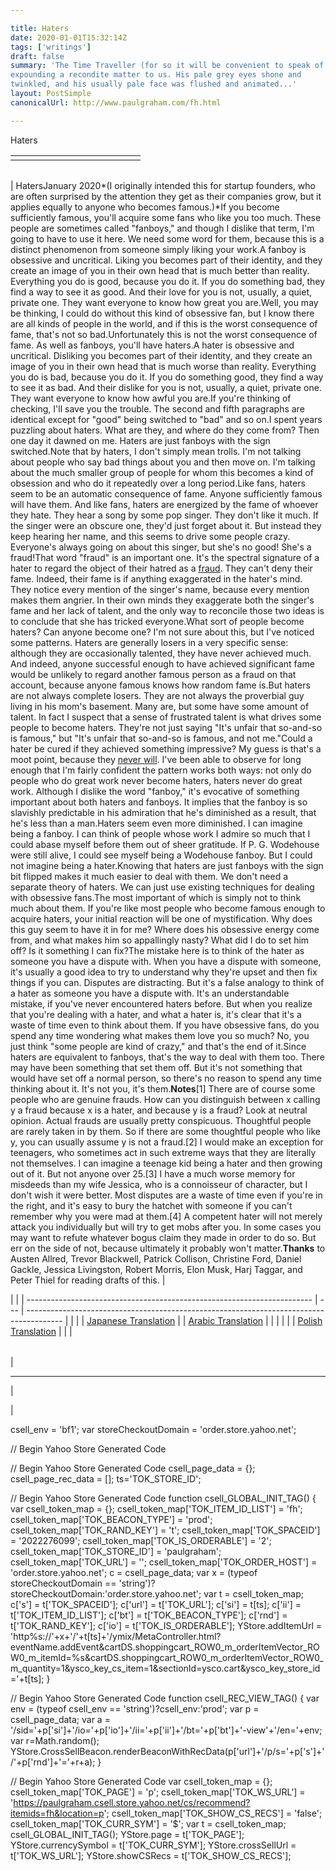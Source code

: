 ```yaml
---

title: Haters
date: 2020-01-01T15:32:14Z
tags: ['writings']
draft: false
summary: 'The Time Traveller (for so it will be convenient to speak of him) was
expounding a recondite matter to us. His pale grey eyes shone and
twinkled, and his usually pale face was flushed and animated...'
layout: PostSimple
canonicalUrl: http://www.paulgraham.com/fh.html

---
```


 <!-- 
 (new Image).src="https://store.yahoo.net/cgi-bin/refsd?e=http://www.paulgraham.com/fh.html&h=www.paulgraham.com&v=1.0&dr=" + escape(document.referrer); 
 -->

Haters

|     |     |     |     |     |     |     |     |     |     |     |     |     |
| --- | --- | --- | --- | --- | --- | --- | --- | --- | --- | --- | --- | --- |
|     |     |

|     |
| --- |

| HatersJanuary 2020*(I originally intended this for startup founders, who are often
surprised by the attention they get as their companies grow, but
it applies equally to anyone who becomes famous.)*If you become sufficiently famous, you'll acquire some fans who
like you too much. These people are sometimes called "fanboys," and
though I dislike that term, I'm going to have to use it here. We
need some word for them, because this is a distinct phenomenon from
someone simply liking your work.A fanboy is obsessive and uncritical. Liking you becomes part of
their identity, and they create an image of you in their own head
that is much better than reality. Everything you do is good, because
you do it. If you do something bad, they find a way to see it as
good. And their love for you is not, usually, a quiet, private one.
They want everyone to know how great you are.Well, you may be thinking, I could do without this kind of obsessive
fan, but I know there are all kinds of people in the world, and if
this is the worst consequence of fame, that's not so bad.Unfortunately this is not the worst consequence of fame. As well
as fanboys, you'll have haters.A hater is obsessive and uncritical. Disliking you becomes part of
their identity, and they create an image of you in their own head
that is much worse than reality. Everything you do is bad, because
you do it. If you do something good, they find a way to see it as
bad. And their dislike for you is not, usually, a quiet, private
one. They want everyone to know how awful you are.If you're thinking of checking, I'll save you the trouble. The
second and fifth paragraphs are identical except for "good" being
switched to "bad" and so on.I spent years puzzling about haters. What are they, and where do
they come from? Then one day it dawned on me. Haters are just fanboys
with the sign switched.Note that by haters, I don't simply mean trolls. I'm not talking about
people who say bad things about you and then move on. I'm talking
about the much smaller group of people for whom this becomes a
kind of obsession and who do it repeatedly over a long period.Like fans, haters seem to be an automatic consequence of fame.
Anyone sufficiently famous will have them. And like fans, haters
are energized by the fame of whoever they hate. They hear a song
by some pop singer. They don't like it much. If the singer were an
obscure one, they'd just forget about it. But instead they keep
hearing her name, and this seems to drive some people crazy.
Everyone's always going on about this singer, but she's no good!
She's a fraud!That word "fraud" is an important one. It's the spectral signature
of a hater to regard the object of their hatred as a
[fraud](https://twitter.com/search?q=Musk%20fraud&src=typed_query&f=live). They
can't deny their fame. Indeed, their fame is if anything exaggerated
in the hater's mind. They notice every mention of the singer's name,
because every mention makes them angrier. In their own minds they
exaggerate both the singer's fame and her lack of talent, and the
only way to reconcile those two ideas is to conclude that she has
tricked everyone.What sort of people become haters? Can anyone become one? I'm not
sure about this, but I've noticed some patterns. Haters are generally
losers in a very specific sense: although they are occasionally
talented, they have never achieved much. And indeed, anyone
successful enough to have achieved significant fame would be unlikely
to regard another famous person as a fraud on that account, because
anyone famous knows how random fame is.But haters are not always complete losers. They are not always the
proverbial guy living in his mom's basement. Many are, but some
have some amount of talent. In fact I suspect that a sense of
frustrated talent is what drives some people to become haters.
They're not just saying "It's unfair that so-and-so is famous," but
"It's unfair that so-and-so is famous, and not me."Could a hater be cured if they achieved something impressive? My
guess is that's a moot point, because they
[never will](mean.html). I've been
able to observe for long enough that I'm fairly confident the pattern
works both ways: not only do people who do great work never become
haters, haters never do great work. Although I dislike the word
"fanboy," it's evocative of something important about both haters
and fanboys. It implies that the fanboy is so slavishly predictable in his admiration
that he's diminished as a result, that he's less than a man.Haters seem even more diminished. I can imagine being a fanboy.
I can think of people whose work I admire so much that I could abase
myself before them out of sheer gratitude. If P. G. Wodehouse were
still alive, I could see myself being a Wodehouse fanboy. But I
could not imagine being a hater.Knowing that haters are just fanboys with the sign bit flipped makes
it much easier to deal with them. We don't need a separate theory
of haters. We can just use existing techniques for dealing with
obsessive fans.The most important of which is simply not to think much about them.
If you're like most people who become famous enough to acquire
haters, your initial reaction will be one of mystification. Why
does this guy seem to have it in for me? Where does his obsessive
energy come from, and what makes him so appallingly nasty? What did
I do to set him off? Is it something I can fix?The mistake here is to think of the hater as someone you have a
dispute with. When you have a dispute with someone, it's usually a
good idea to try to understand why they're upset and then fix things
if you can. Disputes are distracting. But it's a false analogy to
think of a hater as someone you have a dispute with. It's an
understandable mistake, if you've never encountered haters before.
But when you realize that you're dealing with a hater, and what a
hater is, it's clear that it's a waste of time even to think about
them. If you have obsessive fans, do you spend any time wondering
what makes them love you so much? No, you just think "some
people are kind of crazy," and that's the end of it.Since haters are equivalent to fanboys, that's the way to deal with
them too. There may have been something that set them off. But it's
not something that would have set off a normal person, so there's
no reason to spend any time thinking about it. It's not you, it's
them.**Notes**[1] There are of course some people who are genuine frauds. How can
you distinguish between x calling y a fraud because x is a hater,
and because y is a fraud? Look at neutral opinion. Actual frauds
are usually pretty conspicuous. Thoughtful people are rarely taken
in by them. So if there are some thoughtful people who like y, you
can usually assume y is not a fraud.[2] I would make an exception for teenagers, who sometimes act in
such extreme ways that they are literally not themselves. I can
imagine a teenage kid being a hater and then growing out of it. But
not anyone over 25.[3] I have a much worse memory for misdeeds than my wife Jessica,
who is a connoisseur of character, but I don't wish it were better.
Most disputes are a waste of time even if you're in the right, and
it's easy to bury the hatchet with someone if you can't remember
why you were mad at them.[4] A competent hater will not merely attack you individually but
will try to get mobs after you. In some cases you may want to refute
whatever bogus claim they made in order to do so. But err on the
side of not, because ultimately it probably won't matter.**Thanks** to Austen Allred, Trevor Blackwell, Patrick Collison,
Christine Ford, Daniel Gackle, Jessica Livingston, Robert Morris,
Elon Musk, Harj Taggar, and Peter Thiel for reading drafts of this. |

|                                                                         |
| ----------------------------------------------------------------------- | --- | --------------------------------------------------------------------------------------- |
|                                                                         |
| [Japanese Translation](https://note.com/tokyojack/n/n5c47575488b6)      |     | [Arabic Translation](https://tldrarabiccontents.blogspot.com/2020/01/blog-post_22.html) |
|                                                                         |
|                                                                         |
| [Polish Translation](https://stronglyagainst.com/pgraham-fanboy-hater/) |
|                                                                         |

|     |
| --- |

|

---

|

|

csell_env = 'bf1';
var storeCheckoutDomain = 'order.store.yahoo.net';

// Begin Yahoo Store Generated Code

// Begin Yahoo Store Generated Code
csell_page_data = {}; csell_page_rec_data = []; ts='TOK_STORE_ID';

// Begin Yahoo Store Generated Code
function csell_GLOBAL_INIT_TAG() { var csell_token_map = {}; csell_token_map['TOK\_ITEM\_ID\_LIST'] = 'fh'; csell_token_map['TOK\_BEACON\_TYPE'] = 'prod'; csell_token_map['TOK\_RAND\_KEY'] = 't'; csell_token_map['TOK\_SPACEID'] = '2022276099'; csell_token_map['TOK\_IS\_ORDERABLE'] = '2'; csell_token_map['TOK\_STORE\_ID'] = 'paulgraham'; csell_token_map['TOK\_URL'] = ''; csell_token_map['TOK\_ORDER\_HOST'] = 'order.store.yahoo.net'; c = csell_page_data; var x = (typeof storeCheckoutDomain == 'string')?storeCheckoutDomain:'order.store.yahoo.net'; var t = csell_token_map; c['s'] = t['TOK\_SPACEID']; c['url'] = t['TOK\_URL']; c['si'] = t[ts]; c['ii'] = t['TOK\_ITEM\_ID\_LIST']; c['bt'] = t['TOK\_BEACON\_TYPE']; c['rnd'] = t['TOK\_RAND\_KEY']; c['io'] = t['TOK\_IS\_ORDERABLE']; YStore.addItemUrl = 'http%s://'+x+'/'+t[ts]+'/ymix/MetaController.html?eventName.addEvent&cartDS.shoppingcart_ROW0_m_orderItemVector_ROW0_m_itemId=%s&cartDS.shoppingcart_ROW0_m_orderItemVector_ROW0_m_quantity=1&ysco_key_cs_item=1&sectionId=ysco.cart&ysco_key_store_id='+t[ts]; }

// Begin Yahoo Store Generated Code
function csell_REC_VIEW_TAG() { var env = (typeof csell_env == 'string')?csell_env:'prod'; var p = csell_page_data; var a = '/sid='+p['si']+'/io='+p['io']+'/ii='+p['ii']+'/bt='+p['bt']+'-view'+'/en='+env; var r=Math.random(); YStore.CrossSellBeacon.renderBeaconWithRecData(p['url']+'/p/s='+p['s']+'/'+p['rnd']+'='+r+a); }

// Begin Yahoo Store Generated Code
var csell_token_map = {}; csell_token_map['TOK\_PAGE'] = 'p'; csell_token_map['TOK\_WS\_URL'] = 'https://paulgraham.csell.store.yahoo.net/cs/recommend?itemids=fh&location=p'; csell_token_map['TOK\_SHOW\_CS\_RECS'] = 'false'; csell_token_map['TOK\_CURR\_SYM'] = '$'; var t = csell_token_map; csell_GLOBAL_INIT_TAG(); YStore.page = t['TOK\_PAGE']; YStore.currencySymbol = t['TOK\_CURR\_SYM']; YStore.crossSellUrl = t['TOK\_WS\_URL']; YStore.showCSRecs = t['TOK\_SHOW\_CS\_RECS'];
